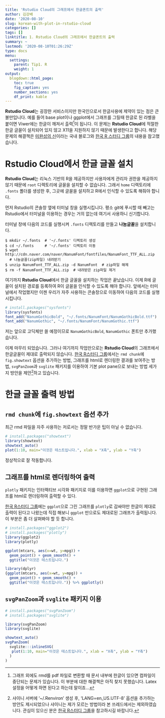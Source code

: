 ```yaml
---
title: 'Rstudio Cloud의 그래프에서 한글폰트의 출력'
author: 김강배
date: '2020-08-10'
slug: korean-with-plot-in-rstudio-cloud
categories: []
tags: []
linktitle: 1. Rstudio Cloud의 그래프에서 한글폰트의 출력
summary: ~
lastmod: '2020-08-10T01:26:29Z'
type: docs
menu:
  settings:
    parent: Tip1. R
    weight: 1
output:
  blogdown::html_page:
    toc: true
    fig_caption: yes
    number_sections: yes
    df_print: kable
---
```


**Rstudio Cloud**는 굉장한 서비스이지만 한국인으로서 한글사용에 제약이 있는 점은 큰 불만입니다. 예를 들어 base plot이나 ggplot에서 그래프를 그릴때 한글로 된 라벨을 붙이면 Viwer에는 한글이 깨져서 출력^[그래프 외에도 rmd를 pdf 파일로 변환할 때 문서 내부에 한글이 있으면 컴파일이 중단되는 문제가 있습니다. 이 부분에 대한 해결책은 아직 찾지 못했습니다. Latex 설정을 어떻게 하면 된다고 하는데 말이죠...]이 됩니다. 이 문제는 **Rstudio Cloud**에 적절한 한글 글꼴이 설치되어 있지 않고 X11을 지원하지 않기 때문에 발생한다고 합니다. 해당문제의 해결책은 [미완성의 신](https://medium.com/@unfinishedgod/aws%EC%97%90%EC%84%9C-%EA%B5%AC%EC%B6%95%ED%95%9C-rstudio-plot-%ED%95%9C%EA%B8%80-%EA%B9%A8%EC%A7%90-%ED%95%B4%EA%B2%B0-%EB%B0%A9%EC%95%88-5ada27828fd4)이라는 국내 블로그와 [한국 R 스터디 그룹](https://de-de.facebook.com/groups/krstudy/permalink/1546879218819678/?comment_id=1549629918544608)의 내용을 참고했습니다. 

# Rstudio Cloud에서 한글 글꼴 설치

**Rstudio Cloud**는 리눅스 기반의 R을 제공하지만 사용자에게 관리자 권한을 제공하지 않기 때문에 `root` 디렉토리에 글꼴을 설치할 수 없습니다. 그래서 `home` 디렉토리에 `.fonts` 폴더를 생성한 후, 그곳에 글꼴을 설치하고 R에서 인식할 수 있도록 해줘야 합니다.  

먼저 Rstudio의 콘솔창 옆에 터미널 창을 실행시킵니다. 평소 git에 푸시할 때 빼고는 Rstudio에서 터미널을 이용하는 경우는 거의 없는데 여기서 사용하니 신기합니다.

터미널 창에 다음의 코드를 실행시켜 `.fonts` 디렉토리를 만들고 **나눔글꼴**을 설치합니다. 

```
$ mkdir ~/.fonts  # '~/.fonts' 디렉토리 생성
$ cd ~/.fonts     # '~/.fonts' 디렉토리 이동
$ wget http://cdn.naver.com/naver/NanumFont/fontfiles/NanumFont_TTF_ALL.zip
  # 나눔글꼴(zip파일) 내려받기
$ unzip NanumFont_TTF_ALL.zip -d NanumFont  # zip파일 해제
$ rm -f NanumFont_TTF_ALL.zip  # 내려받은 zip파일 제거
```

여기까지 **Rstudio Cloud**에서 한글 글꼴을 설치하는 작업은 끝났습니다. 이제 R에 글꼴이 설치된 경로를 등록하여 R이 글꼴을 인식할 수 있도록 해야 합니다. 앞에서는 터미널에서 작업했지만 이젠 우리가 자주 사용하는 콘솔창으로 이동하여 다음의 코드를 실행시킵니다. 

```r
# install.packages("sysfonts")
library(sysfonts)
font_add("NanumGothicBold", "~/.fonts/NanumFont/NanumGothicBold.ttf")
font_add("NanumGothic", "~/.fonts/NanumFont/NanumGothic.ttf")
```

저는 앞으로 고딕체만 쓸 예정이므로 `NanumGothicBold`, `NanumGothic` 폰트만 추가했습니다.

이제 마무리 되었습니다. 그러나 여기까지 작업만으로는 **Rstudio Cloud**의 그래프에서 한글글꼴이 제대로 출력되지 않습니다. [한국 R스터디 그룹](https://de-de.facebook.com/groups/krstudy/permalink/1546879218819678/?comment_id=1549629918544608)에서는 `rmd chunk`에 `fig.showtext` 옵션을 추가하는 방법, 그래프를 html로 렌더링한 결과를 보여주는 방법,  `svgPanZoom`과 `svglite` 패키지를 이용하여 기본 plot pane으로 보내는 방법 세가지 방안을 제안^[샤이니 서버에 '~/.Renviron' 생성 후, 'LANG=en_US.UTF-8' 옵션을 추가하는 방안도 제시되었으나 샤이니는 제가 모르는 방법이라 본 쓰레드에서는 제외하였습니다. 관심이 있으신 분은 [한국 R스터디 그룹](https://de-de.facebook.com/groups/krstudy/permalink/1546879218819678/?comment_id=1549629918544608)을 참고하시길 바랍니다.]하고 있습니다. 

# 한글 글꼴 출력 방법
## `rmd chunk`에 `fig.showtext` 옵션 추가

최근 rmd 파일을 자주 사용하는 저로서는 정말 반가운 팁이 아닐 수 없습니다. 

```r
# install.packages("showtext")
library(showtext)
showtext_auto()
plot(1:10, main="이것은 테스트입니다.", xlab = "X축", ylab = "Y축")
```

정상적으로 잘 작동합니다. 

## 그래프를 html로 렌더링하여 출력

`plotly` 패키지는 인터랙티브 시각화 패키지로 이를 이용하면 `ggplot`으로 구현된 그래프를 html로 렌더링하여 출력할 수 있다. 

[한국 R스터디 그룹](https://de-de.facebook.com/groups/krstudy/permalink/1546879218819678/?comment_id=1549629918544608)에는 `ggplot`으로 그린 그래프를 `plotly`로 감싸야만 한글이 제대로 출력이 된다고 나왔는데 직접 해보니 `ggplot` 만으로도 제대로된 그래프가 출력됩니다. 이 부분은 좀 더 살펴봐야 할 듯 합니다. 
```r
# install.packages("ggplot2")
# install.packages("plotly")
library(ggplot2)
library(plotly)

ggplot(mtcars, aes(x=wt, y=mpg)) +
  geom_point() + geom_smooth() +
  ggtitle("이것은 테스트입니다.")
```


```r
library(dplyr)
{ggplot(mtcars, aes(x=wt, y=mpg)) +
  geom_point() + geom_smooth() +
  ggtitle("이것은 테스트입니다.")} %>% ggplotly()
```

## `svgPanZoom`과 `svglite` 패키지 이용

```r
# install.packages("svgPanZoom")
# install.packages("svglite")

library(svgPanZoom)
library(svglite)

showtext_auto()
svgPanZoom(
  svglite:::inlineSVG(
   plot(1:10, main="이것은 테스트입니다.", xlab = "X축", ylab = "Y축") 
  )
)
```

